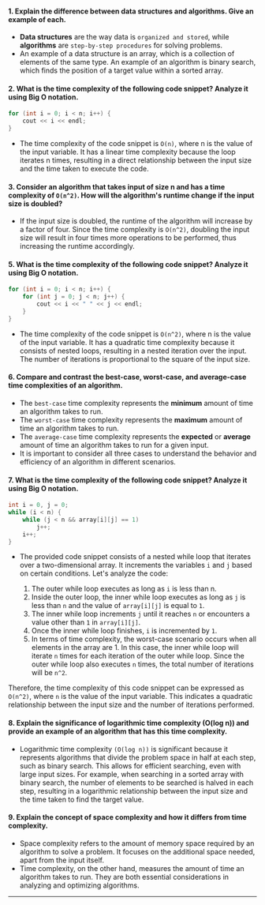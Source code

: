 
<Steps>

#### 1. Explain the difference between data structures and algorithms. Give an example of each.

-   **Data structures** are the way data is `organized and stored`, while **algorithms** are `step-by-step procedures` for solving problems.
-   An example of a data structure is an array, which is a collection of elements of the same type. An example of an algorithm is binary search, which finds the position of a target value within a sorted array.

#### 2. What is the time complexity of the following code snippet? Analyze it using Big O notation.

```cpp copy
for (int i = 0; i < n; i++) {
    cout << i << endl;
}
```

-   The time complexity of the code snippet is `O(n)`, where n is the value of the input variable. It has a linear time complexity because the loop iterates n times, resulting in a direct relationship between the input size and the time taken to execute the code.

#### 3. Consider an algorithm that takes input of size n and has a time complexity of `O(n^2)`. How will the algorithm's runtime change if the input size is doubled?

-   If the input size is doubled, the runtime of the algorithm will increase by a factor of four. Since the time complexity is `O(n^2)`, doubling the input size will result in four times more operations to be performed, thus increasing the runtime accordingly.

#### 5. What is the time complexity of the following code snippet? Analyze it using Big O notation.

```cpp copy
for (int i = 0; i < n; i++) {
    for (int j = 0; j < n; j++) {
        cout << i << " " << j << endl;
    }
}
```

-   The time complexity of the code snippet is `O(n^2)`, where n is the value of the input variable. It has a quadratic time complexity because it consists of nested loops, resulting in a nested iteration over the input. The number of iterations is proportional to the square of the input size.

#### 6. Compare and contrast the best-case, worst-case, and average-case time complexities of an algorithm.

-   The `best-case` time complexity represents the **minimum** amount of time an algorithm takes to run.
-   The `worst-case` time complexity represents the **maximum** amount of time an algorithm takes to run.
-   The `average-case` time complexity represents the **expected** or **average** amount of time an algorithm takes to run for a given input.
-   It is important to consider all three cases to understand the behavior and efficiency of an algorithm in different scenarios.

#### 7. What is the time complexity of the following code snippet? Analyze it using Big O notation.

```cpp copy
int i = 0, j = 0;
while (i < n) {
    while (j < n && array[i][j] == 1)
        j++;
    i++;
}
```

-   The provided code snippet consists of a nested while loop that iterates over a two-dimensional array. It increments the variables `i` and `j` based on certain conditions. Let's analyze the code:

    1. The outer while loop executes as long as `i` is less than n.
    2. Inside the outer loop, the inner while loop executes as long as `j` is less than `n` and the value of `array[i][j]` is equal to `1`.
    3. The inner while loop increments `j` until it reaches `n` or encounters a value other than `1` in `array[i][j]`.
    4. Once the inner while loop finishes, `i` is incremented by `1`.
    5. In terms of time complexity, the worst-case scenario occurs when all elements in the array are 1. In this case, the inner while loop will iterate `n` times for each iteration of the outer while loop. Since the outer while loop also executes `n` times, the total number of iterations will be `n^2`.

Therefore, the time complexity of this code snippet can be expressed as `O(n^2)`, where `n` is the value of the input variable. This indicates a quadratic relationship between the input size and the number of iterations performed.

#### 8. Explain the significance of logarithmic time complexity (O(log n)) and provide an example of an algorithm that has this time complexity.

-   Logarithmic time complexity `(O(log n))` is significant because it represents algorithms that divide the problem space in half at each step, such as binary search. This allows for efficient searching, even with large input sizes. For example, when searching in a sorted array with binary search, the number of elements to be searched is halved in each step, resulting in a logarithmic relationship between the input size and the time taken to find the target value.

#### 9. Explain the concept of space complexity and how it differs from time complexity.

-   Space complexity refers to the amount of memory space required by an algorithm to solve a problem. It focuses on the additional space needed, apart from the input itself.
-   Time complexity, on the other hand, measures the amount of time an algorithm takes to run. They are both essential considerations in analyzing and optimizing algorithms.

---

</Steps>
